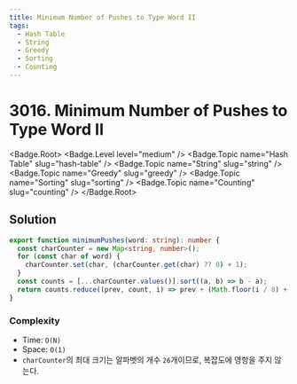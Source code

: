 ```yaml
---
title: Minimum Number of Pushes to Type Word II
tags:
  - Hash Table
  - String
  - Greedy
  - Sorting
  - Counting
---
```


# 3016. Minimum Number of Pushes to Type Word II

<Badge.Root>
  <Badge.Level level="medium" />
  <Badge.Topic name="Hash Table" slug="hash-table" />
  <Badge.Topic name="String" slug="string" />
  <Badge.Topic name="Greedy" slug="greedy" />
  <Badge.Topic name="Sorting" slug="sorting" />
  <Badge.Topic name="Counting" slug="counting" />
</Badge.Root>

## Solution

```typescript filename="solution.ts" copy
export function minimumPushes(word: string): number {
  const charCounter = new Map<string, number>();
  for (const char of word) {
    charCounter.set(char, (charCounter.get(char) ?? 0) + 1);
  }
  const counts = [...charCounter.values()].sort((a, b) => b - a);
  return counts.reduce((prev, count, i) => prev + (Math.floor(i / 8) + 1) * count, 0);
}
```

### Complexity

- Time: `O(N)`
- Space: `O(1)`
- `charCounter`의 최대 크기는 알파벳의 개수 `26`개이므로, 복잡도에 영항을 주지 않는다.

<ProblemLink
  codingSite="leetcode"
  href="https://leetcode.com/problems/minimum-number-of-pushes-to-type-word-ii"
  title="Minimum Number of Pushes to Type Word II"
/>
